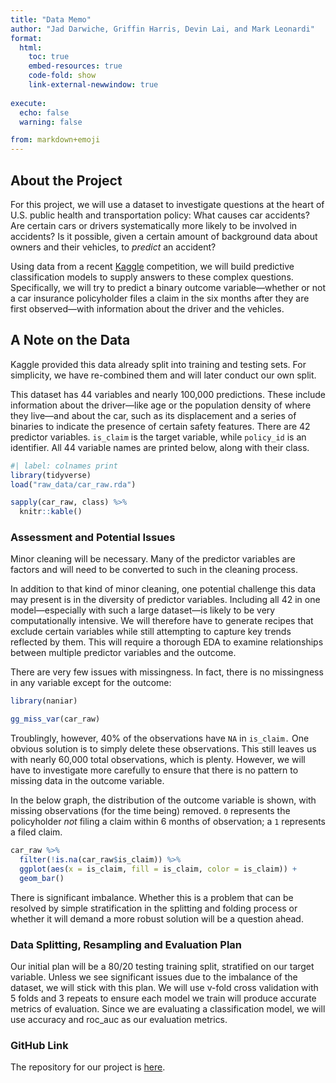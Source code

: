 ```yaml
---
title: "Data Memo"
author: "Jad Darwiche, Griffin Harris, Devin Lai, and Mark Leonardi"
format:
  html:
    toc: true
    embed-resources: true
    code-fold: show
    link-external-newwindow: true
    
execute:
  echo: false
  warning: false

from: markdown+emoji  
---
```


## About the Project

For this project, we will use a dataset to investigate questions at the heart of U.S. public health and transportation policy: What causes car accidents? Are certain cars or drivers systematically more likely to be involved in accidents? Is it possible, given a certain amount of background data about owners and their vehicles, to *predict* an accident?

Using data from a recent [Kaggle](https://www.kaggle.com/datasets/ifteshanajnin/carinsuranceclaimprediction-classification?select=train.csv) competition, we will build predictive classification models to supply answers to these complex questions. Specifically, we will try to predict a binary outcome variable---whether or not a car insurance policyholder files a claim in the six months after they are first observed---with information about the driver and the vehicles. 

::: {.callout-note collapse="true"}
## A Note on the Data 
Kaggle provided this data already split into training and testing sets. For simplicity, we have re-combined them and will later conduct our own split.
:::

This dataset has 44 variables and nearly 100,000 predictions. These include information about the driver---like age or the population density of where they live---and about the car, such as its displacement and a series of binaries to indicate the presence of certain safety features. There are 42 predictor variables. `is_claim` is the target variable, while `policy_id` is an identifier. All 44 variable names are printed below, along with their class. 


```r
#| label: colnames print
library(tidyverse)
load("raw_data/car_raw.rda")

sapply(car_raw, class) %>% 
  knitr::kable()

```
### Assessment and Potential Issues

Minor cleaning will be necessary. Many of the predictor variables are factors and will need to be converted to such in the cleaning process. 

In addition to that kind of minor cleaning, one potential challenge this data may present is in the diversity of predictor variables. Including all 42 in one model---especially with such a large dataset---is likely to be very computationally intensive. We will therefore have to generate recipes that exclude certain variables while still attempting to capture key trends reflected by them. This will require a thorough EDA to examine relationships between multiple predictor variables and the outcome. 

There are very few issues with missingness. In fact, there is no missingness in any variable except for the outcome:

```r
library(naniar)

gg_miss_var(car_raw)

```

Troublingly, however, 40% of the observations have `NA` in `is_claim.` One obvious solution is to simply delete these observations. This still leaves us with nearly 60,000 total observations, which is plenty. However, we will have to investigate more carefully to ensure that there is no pattern to missing data in the outcome variable. 

In the below graph, the distribution of the outcome variable is shown, with missing observations (for the time being) removed. `0` represents the policyholder *not* filing a claim within 6 months of observation; a `1` represents a filed claim.

```r

car_raw %>% 
  filter(!is.na(car_raw$is_claim)) %>% 
  ggplot(aes(x = is_claim, fill = is_claim, color = is_claim)) +
  geom_bar()

```
There is significant imbalance. Whether this is a problem that can be resolved by simple stratification in the splitting and folding process or whether it will demand a more robust solution will be a question ahead. 

### Data Splitting, Resampling and Evaluation Plan

Our initial plan will be a 80/20 testing training split, stratified on our target variable. Unless we see significant issues due to the imbalance of the dataset, we will stick with this plan. We will use v-fold cross validation with 5 folds and 3 repeats to ensure each model we train will produce accurate metrics of evaluation. Since we are evaluating a classification model, we will use accuracy and roc_auc as our evaluation metrics. 

### GitHub Link

The repository for our project is [here](https://github.com/mleonardi6/301-3-final-project).

